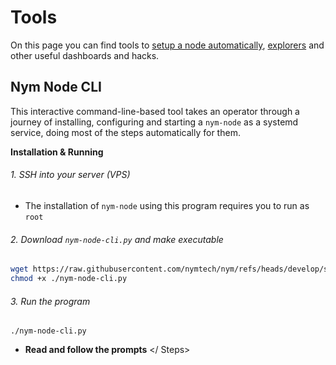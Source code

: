 

# Tools

On this page you can find tools to [setup a node automatically](), [explorers]() and other useful dashboards and hacks.

<VarInfo />

## Nym Node CLI

This interactive command-line-based tool takes an operator through a journey of installing, configuring and starting a `nym-node` as a systemd service, doing most of the steps automatically for them.

**Installation & Running**

<Steps>

###### 1. SSH into your server (VPS)

- The installation of `nym-node` using this program requires you to run as `root`

###### 2. Download `nym-node-cli.py` and make executable

```sh
wget https://raw.githubusercontent.com/nymtech/nym/refs/heads/develop/scripts/nym-node-setup/nym-node-cli.py &&
chmod +x ./nym-node-cli.py
```

###### 3. Run the program
```
./nym-node-cli.py
```
- **Read and follow the prompts**
</ Steps>
